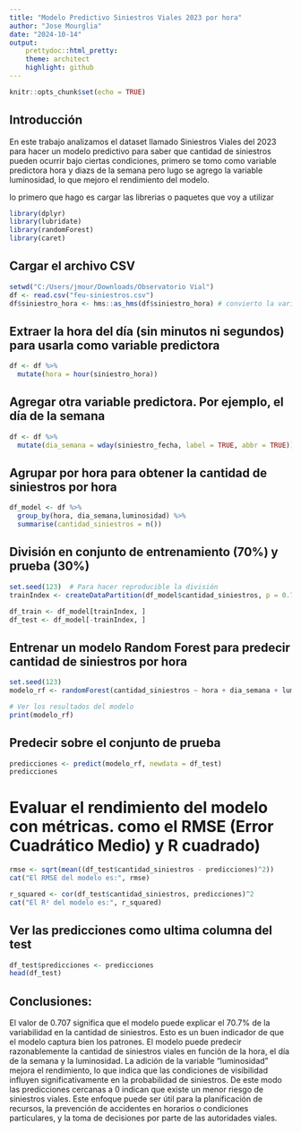 ```yaml
---
title: "Modelo Predictivo Siniestros Viales 2023 por hora"
author: "Jose Mourglia"
date: "2024-10-14"
output:
    prettydoc::html_pretty:
    theme: architect
    highlight: github
--- 
```


```r
knitr::opts_chunk$set(echo = TRUE)
```

## Introducción

En este trabajo analizamos el dataset llamado Siniestros Viales del 2023 para hacer un modelo predictivo para saber que cantidad de siniestros pueden ocurrir bajo ciertas condiciones, primero se tomo como variable predictora hora y diazs de la semana pero lugo se agrego la variable luminosidad, lo que mejoro el rendimiento del modelo.

lo primero que hago es cargar las librerias o paquetes que voy a utilizar

```r

library(dplyr)
library(lubridate)
library(randomForest)
library(caret)
```

## Cargar el archivo CSV 

```r

setwd("C:/Users/jmour/Downloads/Observatorio Vial")
df <- read.csv("feu-siniestros.csv")
df$siniestro_hora <- hms::as_hms(df$siniestro_hora) # convierto la variable a formato hms
```

## Extraer la hora del día (sin minutos ni segundos) para usarla como variable predictora
```r
df <- df %>%
  mutate(hora = hour(siniestro_hora))
```

## Agregar otra variable predictora. Por ejemplo, el día de la semana
```r
df <- df %>%
  mutate(dia_semana = wday(siniestro_fecha, label = TRUE, abbr = TRUE))
```

## Agrupar por hora para obtener la cantidad de siniestros por hora
```r
df_model <- df %>%
  group_by(hora, dia_semana,luminosidad) %>%
  summarise(cantidad_siniestros = n())
```

## División en conjunto de entrenamiento (70%) y prueba (30%)
```r
set.seed(123)  # Para hacer reproducible la división
trainIndex <- createDataPartition(df_model$cantidad_siniestros, p = 0.7, list = FALSE)

df_train <- df_model[trainIndex, ]
df_test <- df_model[-trainIndex, ]
```

## Entrenar un modelo Random Forest para predecir cantidad de siniestros por hora
```r
set.seed(123)
modelo_rf <- randomForest(cantidad_siniestros ~ hora + dia_semana + luminosidad, data = df_train, ntree = 500,mtry=2)

# Ver los resultados del modelo
print(modelo_rf)
```

## Predecir sobre el conjunto de prueba
```r
predicciones <- predict(modelo_rf, newdata = df_test)
predicciones
```

# Evaluar el rendimiento del modelo con métricas. como el RMSE (Error Cuadrático Medio) y R cuadrado)
```r
rmse <- sqrt(mean((df_test$cantidad_siniestros - predicciones)^2))
cat("El RMSE del modelo es:", rmse)

r_squared <- cor(df_test$cantidad_siniestros, predicciones)^2
cat("El R² del modelo es:", r_squared)
```
## Ver las predicciones como ultima columna del test
```r
df_test$predicciones <- predicciones
head(df_test)
```

## Conclusiones:

El valor de 0.707 significa que el modelo puede explicar el 70.7% de la variabilidad en la cantidad de siniestros. Esto es un buen indicador de que el modelo captura bien los patrones.
El modelo puede predecir razonablemente la cantidad de siniestros viales en función de la hora, el día de la semana y la luminosidad.
La adición de la variable "luminosidad" mejora el rendimiento, lo que indica que las condiciones de visibilidad influyen significativamente en la probabilidad de siniestros.
De este modo las predicciones cercanas a 0 indican que existe un menor riesgo de siniestros viales.
Este enfoque puede ser útil para la planificación de recursos, la prevención de accidentes en horarios o condiciones particulares, y la toma de decisiones por parte de las autoridades viales.
